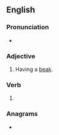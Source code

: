 {{also|-beaked}}
==English==

===Pronunciation===
* {{IPA|en|/biːkt/}}

===Adjective===
{{en-adj|-}}

# {{lb|en|often|in combination}} Having a [[beak]].

===Verb===
{{head|en|verb form}}

# {{en-past of|beak}}

===Anagrams===
* {{anagrams|en|a=abdeek|debeak}}